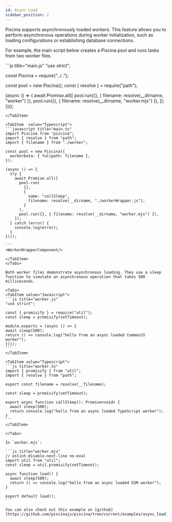 ```yaml
---
id: Async Load
sidebar_position: 2
---
```



Piscina supports asynchronously loaded workers. This feature allows you to perform asynchronous operations during worker initialization, such as loading configurations or establishing database connections.

For example, the main script below creates a Piscina pool and runs tasks from two worker files.

<Tabs>
<TabItem  value="Javascript">
```js title="main.js"
"use strict";

const Piscina = require("../..");

const pool = new Piscina();
const { resolve } = require("path");

(async () => {
await Promise.all([
pool.run({}, { filename: resolve(__dirname, "worker") }),
pool.run({}, { filename: resolve(__dirname, "worker.mjs") }),
]);
})();

````
</TabItem>

<TabItem  value="Typescript">
```javascript title="main.ts"
import Piscina from "piscina";
import { resolve } from "path";
import { filename } from "./worker";

const pool = new Piscina({
  workerData: { fullpath: filename },
});

(async () => {
  try {
    await Promise.all([
      pool.run(
        {},
        {
          name: "callSleep",
          filename: resolve(__dirname, "./workerWrapper.js"),
        }
      ),
      pool.run({}, { filename: resolve(__dirname, "worker.mjs") }),
    ]);
  } catch (error) {
    console.log(error);
  }
})();

```
<WorkerWrapperComponent/>

</TabItem>
</Tabs>

Both worker files demonstrate asynchronous loading. They use a sleep function to simulate an asynchronous operation that takes 500 milliseconds.

<Tabs>
<TabItem value="Javascript">
```js title="worker.js"
"use strict";

const { promisify } = require("util");
const sleep = promisify(setTimeout);

module.exports = (async () => {
await sleep(500);
return () => console.log("hello from an async loaded CommonJS worker");
})();
```
</TabItem>

<TabItem value="Typescript">
```js title="worker.ts"
import { promisify } from "util";
import { resolve } from "path";

export const filename = resolve(__filename);

const sleep = promisify(setTimeout);

export async function callSleep(): Promise<void> {
  await sleep(500);
  return console.log("hello from an async loaded TypeScript worker");
}
```
</TabItem>

</Tabs>

In `worker.mjs`:

```js title="worker.mjs"
// eslint-disable-next-line no-eval
import util from "util";
const sleep = util.promisify(setTimeout);

async function load() {
  await sleep(500);
  return () => console.log("hello from an async loaded ESM worker");
}

export default load();
```

You can also check out this example on [github](https://github.com/piscinajs/piscina/tree/current/examples/async_load).